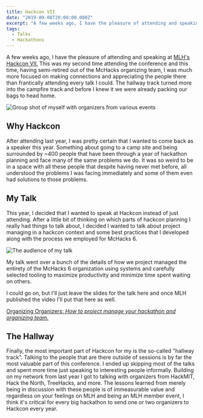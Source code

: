```yaml
---
title: Hackcon VII
date: "2019-09-08T20:00:00.000Z"
excerpt: "A few weeks ago, I have the pleasure of attending and speaking at MLH's Hackcon VII. This was my second time attending the conference and this time, having semi-retired out of the McHacks organizing team, I was much more focused on making connections and appreciating the people there than frantically attending every talk I could. The hallway track turned more into the campfire track and before I knew it we were already packing our bags to head home."
tags:
  - Talks
  - Hackathons
---
```


A few weeks ago, I have the pleasure of attending and speaking at [MLH's Hackcon VII.](https://hackcon.mlh.io) This was my second time attending the conference and this time, having semi-retired out of the McHacks organizing team, I was much more focused on making connections and appreciating the people there than frantically attending every talk I could. The hallway track turned more into the campfire track and before I knew it we were already packing our bags to head home.

![Group shot of myself with organizers from various events ](../assets/the-rebellion.png)

## Why Hackcon

After attending last year, I was pretty certain that I wanted to come back as a speaker this year. Something about going to a camp site and being surrounded by ~400 people that have been through a year of hackathon planning and face many of the same problems we do. It was so weird to be in a space with all these people that despite having never met before, all understood the problems I was facing immediately and some of them even had solutions to those problems.

## My Talk

<YouTube youTubeId="ohRSceQGZ4g" />

This year, I decided that I wanted to speak at Hackcon instead of just attending. After a little bit of thinking on which parts of hackcon planning I really had things to talk about, I decided I wanted to talk about project managing in a hackcon context and some best practices that I developed along with the process we employed for McHacks 6.

![The audience of my talk ](../assets/talk-audience.png "By the time the talk started, it was standing room only with people sitting on the flood! 😲")

My talk went over a bunch of the details of how we project managed the entirety of the McHacks 6 organization using systems and carefully selected tooling to maximize productivity and minimize time spent waiting on others.

I could go on, but I'll just leave the slides for the talk here and once MLH published the video I'll put that here as well.

[Organizing Organizers: _How to project manage your hackathon and organizing team._](https://nerd-ramblings.com/decks/hackcon-vii)

## The Hallway

Finally, the most important part of Hackcon for my is the so-called "hallway track". Talking to the people that are there outside of sessions is by far the most valuable part of this conference. I ended up skipping most of the talks and spent more time just speaking to interesting people informally. Building on my network from last year I got to talking with organizers from HackMIT, Hack the North, TreeHacks, and more. The lessons learned from merely being in discussion with these people is of immeasurable value and regardless on your feelings on MLH and being an MLH member event, I think it's critical for every big hackathon to send one or two organizers to Hackcon every year.
